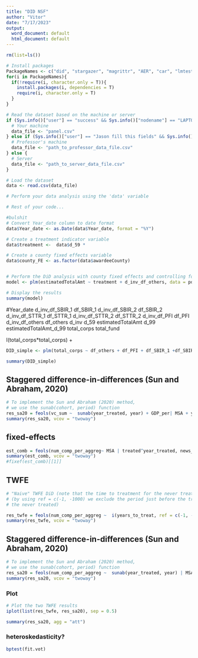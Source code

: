 ```yaml
---
title: "DID NSF"
author: "Vitor"
date: "7/17/2023"
output:
  word_document: default
  html_document: default
---
```


```r
rm(list=ls())  

# Install packages
PackageNames <- c("did", "stargazer", "magrittr", "AER", "car", "lmtest", "plm", "skedastic")
for(i in PackageNames){
  if(!require(i, character.only = T)){
    install.packages(i, dependencies = T)
    require(i, character.only = T)
  }
}

# Read the dataset based on the machine or server
if (Sys.info()["user"] == "success" && Sys.info()["nodename"] == "LAPTOP-GAME") {
  # Your machine
  data_file <- "panel.csv"
} else if (Sys.info()["user"] == "Jason fill this fields" && Sys.info()["nodename"] == "ProfessorMachineHostname") {
  # Professor's machine
  data_file <- "path_to_professor_data_file.csv"
} else {
  # Server
  data_file <- "path_to_server_data_file.csv"
}

# Load the dataset
data <- read.csv(data_file)

# Perform your data analysis using the 'data' variable

# Rest of your code...


```




```r
#bulshit 
# Convert Year_date column to date format
data$Year_date <- as.Date(data$Year_date, format = "%Y")

# Create a treatment indicator variable
data$treatment <-  data$d_59 * 

# Create a county fixed effects variable
data$county_FE <- as.factor(data$awardeeCounty)


# Perform the DiD analysis with county fixed effects and controlling for df_others
model <- plm(estimatedTotalAmt ~ treatment + d_inv_df_others, data = pdata, model = "within", effect = "individual")

# Display the results
summary(model)
```
#Year_date	d_inv_df_SBIR_1	df_SBIR_1	d_inv_df_SBIR_2	df_SBIR_2	d_inv_df_STTR_1	df_STTR_1	d_inv_df_STTR_2	df_STTR_2	d_inv_df_PFI	df_PFI	d_inv_df_others	df_others	d_inv	d_59	estimatedTotalAmt	d_99	estimatedTotalAmt_d_99	total_corps	total_fund

I(total_corps*total_corps) +
```r
DID_simple <- plm(total_corps ~ df_others + df_PFI + df_SBIR_1 +df_SBIR_2 + df_STTR_1 + df_STTR_2 , data = data, model = "within", effect = "individual")

summary(DID_simple)

```




## Staggered difference-in-differences (Sun and Abraham, 2020)
```r
# To implement the Sun and Abraham (2020) method,
# we use the sunab(cohort, period) function
res_sa20 = feols(vc_sum ~  sunab(year_treated, year) + GDP_per| MSA + year, news_MSA_VC) # specifying the cluster here doesn't change anything
summary(res_sa20, vcov = "twoway")
```
## fixed-effects
```r
est_comb = feols(num_comp_per_aggreg~ MSA | treated^year_treated, news_MSA_VC )
summary(est_comb, vcov = "twoway")
#fixef(est_comb)[[1]]
```
## TWFE
```r
# "Naive" TWFE DiD (note that the time to treatment for the never treated is -1000)
# (by using ref = c(-1, -1000) we exclude the period just before the treatment and 
# the never treated)

res_twfe = feols(num_comp_per_aggreg ~  i(years_to_treat, ref = c(-1, -1000)) | MSA + year, news_MSA_VC)
summary(res_twfe, vcov = "twoway")
```
## Staggered difference-in-differences (Sun and Abraham, 2020)
```r
# To implement the Sun and Abraham (2020) method,
# we use the sunab(cohort, period) function
res_sa20 = feols(num_comp_per_aggreg ~  sunab(year_treated, year) | MSA + year, cluster = ~MSA, news_MSA_VC)
summary(res_sa20, vcov = "twoway")
```
### Plot
```r
# Plot the two TWFE results
iplot(list(res_twfe, res_sa20), sep = 0.5)
```
```r
summary(res_sa20, agg = "att")
```

### heteroskedasticity?
```r
bptest(fit.vot)
```




